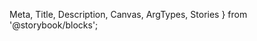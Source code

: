   Meta,
  Title,
  Description,
  Canvas,
  ArgTypes,
  Stories
} from '@storybook/blocks';

<Meta isTemplate />

<Title />

<Description />

### Default

<Canvas />

### Props Table

<ArgTypes sort='alpha' />

<Stories includePrimary={false} />
